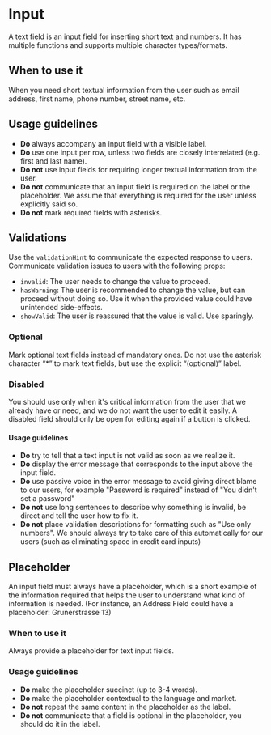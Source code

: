 
<Meta of={Stories} />

# Input

A text field is an input field for inserting short text and numbers. It has
multiple functions and supports multiple character types/formats.

<Canvas withToolbar={true} of={Stories.Base} />
<Controls />

## When to use it

When you need short textual information from the user such as email address,
first name, phone number, street name, etc.

## Usage guidelines

- **Do** always accompany an input field with a visible label.
- **Do** use one input per row, unless two fields are closely interrelated
  (e.g. first and last name).
- **Do not** use input fields for requiring longer textual information from the
  user.
- **Do not** communicate that an input field is required on the label or the placeholder.
  We assume that everything is required for the user unless explicitly said so.
- **Do not** mark required fields with asterisks.

## Validations

Use the `validationHint` to communicate the expected response to users. Communicate validation issues to users with the following props:

- `invalid`: The user needs to change the value to proceed.
- `hasWarning`: The user is recommended to change the value, but can proceed without doing so. Use it when the provided value could have unintended side-effects.
- `showValid`: The user is reassured that the value is valid. Use sparingly.

<Canvas of={Stories.Validations} />

### Optional

Mark optional text fields instead of mandatory ones. Do not use the asterisk character “\*” to mark text fields, but use the explicit “(optional)” label.

<Canvas of={Stories.Optional} />

### Disabled

You should use only when it's critical information from the user that we
already have or need, and we do not want the user to edit it easily. A disabled
field should only be open for editing again if a button is clicked.

<Canvas of={Stories.Disabled} />

#### Usage guidelines

- **Do** try to tell that a text input is not valid as soon as we realize it.
- **Do** display the error message that corresponds to the input above the input field.
- **Do** use passive voice in the error message to avoid giving direct blame to our users, for example "Password is required" instead of "You didn't set a password"
- **Do not** use long sentences to describe why something is invalid, be direct and tell the user how to fix it.
- **Do not** place validation descriptions for formatting such as "Use only numbers". We should always try to take care of this automatically for our users (such as eliminating space in credit card inputs)

## Placeholder

An input field must always have a placeholder, which is a short example of the
information required that helps the user to understand what kind of information
is needed. (For instance, an Address Field could have a placeholder:
Grunerstrasse 13)

### When to use it

Always provide a placeholder for text input fields.

### Usage guidelines

- **Do** make the placeholder succinct (up to 3-4 words).
- **Do** make the placeholder contextual to the language and market.
- **Do not** repeat the same content in the placeholder as the label.
- **Do not** communicate that a field is optional in the placeholder, you
  should do it in the label.
